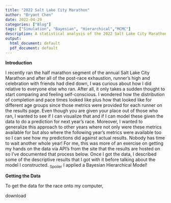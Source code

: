 ```yaml
---
title: "2022 Salt Lake City Marathon"
author: "Bryant Chen"
date: 2022-04-29
categories: ["Blog"]
tags: ["Simulation", "Bayesian", "Hierarchical","MCMC"]
description: A statistical analysis of the 2022 Salt Lake City Marathon.
output:
  html_document: default
  pdf_document: default
---
```


**Introduction**

I recently ran the half marathon segment of the annual Salt Lake City Marathon and after all of the post-race exhaustion, runner's high and celebration with friends had died down, I was curious about how I did relative to everyone else who ran. After all, it only takes a sudden thought to start comparing and feeling self-conscious. I wondered how the distribution of completion and pace times looked like plus how that looked like for different age groups since those metrics were provided for each runner on the results page. Even though you are given your place out of those who ran, I wanted to see if I can visualize that and if I can model these given the data to do a prediction for next year's race. Moreover, I wanted to generalize this approach to other years where not only were these metrics available for but also where the following year's metrics were available too so I can see how my predictions did against actual results. Nobody has time to wait another whole year! For me, this was more of an exercise on getting my hands on the data via API's from the site that the results are hosted on so I've documented that process below. Once I got the data, I described some of the descriptive results that I got with it before talking about the model I constructed. ~Spoiler~ I applied a Bayesian Hierarchical Model!

**Getting the Data**

To get the data for the race onto my computer, 

download 




